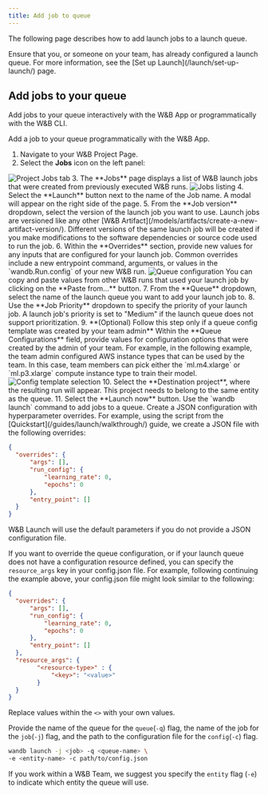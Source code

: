 ```yaml
---
title: Add job to queue
---
```

The following page describes how to add launch jobs to a launch queue.

<Note>
Ensure that you, or someone on your team, has already configured a launch queue. For more information, see the [Set up Launch](/launch/set-up-launch/) page.
</Note>

## Add jobs to your queue

Add jobs to your queue interactively with the W&B App or programmatically with the W&B CLI.

<Tabs>
<Tab title="W&B app">
Add a job to your queue programmatically with the W&B App.

1. Navigate to your W&B Project Page.
2. Select the **Jobs** icon on the left panel:
  <Frame>
    <img src="/images/launch/project_jobs_tab_gs.png" alt="Project Jobs tab"  />
</Frame>
3. The **Jobs** page displays a list of W&B launch jobs that were created from previously executed W&B runs. 
  <Frame>
    <img src="/images/launch/view_jobs.png" alt="Jobs listing"  />
</Frame>
4. Select the **Launch** button next to the name of the Job name. A modal will appear on the right side of the page.
5. From the **Job version** dropdown, select the version of the launch job you want to use. Launch jobs are versioned like any other [W&B Artifact](/models/artifacts/create-a-new-artifact-version/). Different versions of the same launch job will be created if you make modifications to the software dependencies or source code used to run the job.
6. Within the **Overrides** section, provide new values for any inputs that are configured for your launch job. Common overrides include a new entrypoint command, arguments, or values in the `wandb.Run.config` of your new W&B run.  
  <Frame>
    <img src="/images/launch/create_starter_queue_gs.png" alt="Queue configuration"  />
</Frame>
  You can copy and paste values from other W&B runs that used your launch job by clicking on the **Paste from...** button.
7. From the **Queue** dropdown, select the name of the launch queue you want to add your launch job to. 
8. Use the **Job Priority** dropdown to specify the priority of your launch job. A launch job's priority is set to "Medium" if the launch queue does not support prioritization.
9. **(Optional) Follow this step only if a queue config template was created by your team admin**  
Within the **Queue Configurations** field, provide values for configuration options that were created by the admin of your team.  
For example, in the following example, the team admin configured AWS instance types that can be used by the team. In this case, team members can pick either the `ml.m4.xlarge` or `ml.p3.xlarge` compute instance type to train their model.
<Frame>
    <img src="/images/launch/team_member_use_config_template.png" alt="Config template selection"  />
</Frame>
10. Select the **Destination project**, where the resulting run will appear. This project needs to belong to the same entity as the queue.
11. Select the **Launch now** button.
</Tab>
<Tab title="W&B CLI">
Use the `wandb launch` command to add jobs to a queue. Create a JSON configuration with hyperparameter overrides. For example, using the script from the [Quickstart](/guides/launch/walkthrough/) guide, we create a JSON file with the following overrides:

```json title="config.json"
{
  "overrides": {
      "args": [],
      "run_config": {
          "learning_rate": 0,
          "epochs": 0
      },   
      "entry_point": []
  }
}
```

<Note>
W&B Launch will use the default parameters if you do not provide a JSON configuration file.
</Note>

If you want to override the queue configuration, or if your launch queue does not have a configuration resource defined, you can specify the `resource_args` key in your config.json file. For example, following continuing the example above, your config.json file might look similar to the following:

```json title="config.json"
{
  "overrides": {
      "args": [],
      "run_config": {
          "learning_rate": 0,
          "epochs": 0
      },
      "entry_point": []
  },
  "resource_args": {
        "<resource-type>" : {
            "<key>": "<value>"
        }
  }
}
```

Replace values within the `<>` with your own values.

Provide the name of the queue for the `queue`(`-q`) flag, the name of the job for the `job`(`-j`) flag, and the path to the configuration file for the `config`(`-c`) flag.

```bash
wandb launch -j <job> -q <queue-name> \ 
-e <entity-name> -c path/to/config.json
```
If you work within a W&B Team, we suggest you specify the `entity` flag (`-e`) to indicate which entity the queue will use.
</Tab>
</Tabs>